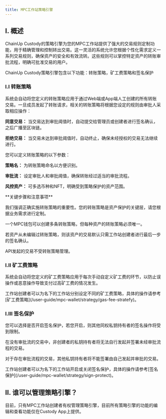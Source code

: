 ---
title: MPC工作站策略引擎
---

## I. 概述
ChainUp Custody的策略引擎为您的MPC工作站提供了强大的交易规则定制功能，用于精确管理和控制转出交易。这一灵活的系统允许您根据个性化需求定义一系列交易规则，确保资产的安全和有效流转。这些规则可以掌控特定资产的转账审批流程，明确可批准交易的用户。


ChainUp Custody策略引擎包含以下功能：转账策略，矿工费策略和签名保护

### I.I 转账策略

系统会自动将您定义的转账策略应用于通过Web端或App端人工创建的所有转账交易。一旦成员发起了转账请求，相关的转账策略将根据您设定的规则由审批人采取相应操作：

**同意交易：** 当交易达到审批阈值时，自动提交给管理员或创建者进行签名确认，之后广播至区块链。

**拒绝交易：** 当交易未达到审批阈值时，自动终止，确保未经授权的交易无法继续进行。



您可以定义转账策略的以下参数：

**策略名：** 为转账策略命名以方便识别。

**审批流：** 设定审批人和审批阈值，确保转账经过适当的审批流程。

**风控资产：** 可多选币种和NFT，明确受到策略保护的资产范围。



<Warning>
**关键步骤和注意事项**

我们强调正确实施转账策略的重要性。您的转账策略是资产保护的关键层，请您根据业务需求进行定制。

一个MPC钱包可以创建多条转账策略，但每种资产的转账策略必须唯一。

若资产从未编辑过转账策略，则该资产的交易默认只需工作站创建者进行最后一步的签名确认。

API发起的交易不受转账策略管理。
</Warning>


### I.II 矿工费策略

系统会自动将您定义的矿工费策略应用于每次手动自定义矿工费的环节，以防止误操作或恶意操作导致支付过高矿工费的情况发生。

<Tip>
工作站创建者可以为名下的工作站分别设定不同的矿工费策略，具体的操作请参考[矿工费策略](/user-guide/mpc-wallet/strategy/gas-fee-stratefy)。
</Tip>

### I.III 签名保护

您可以选择是否开启签名保护，若您开启，则其他同权私钥持有者的签名操作将受到限制。

在没有审批流的交易中，非创建者的私钥持有者将无法自行发起并签署未经审批流程的交易。

对于存在审批流程的交易，其他私钥持有者将不能签署由自己发起并审批的交易。

<Tip>
工作站创建者可以为名下的工作站开启或关闭签名保护，具体的操作请参考[签名保护](/user-guide/mpc-wallet/strategy/sign-protect)。
</Tip>


## II. 谁可以管理策略引擎？

目前，只有MPC工作站创建者有权管理策略引擎，目前所有策略引擎的功能的编辑和查看功能仅在Custody App上提供。



